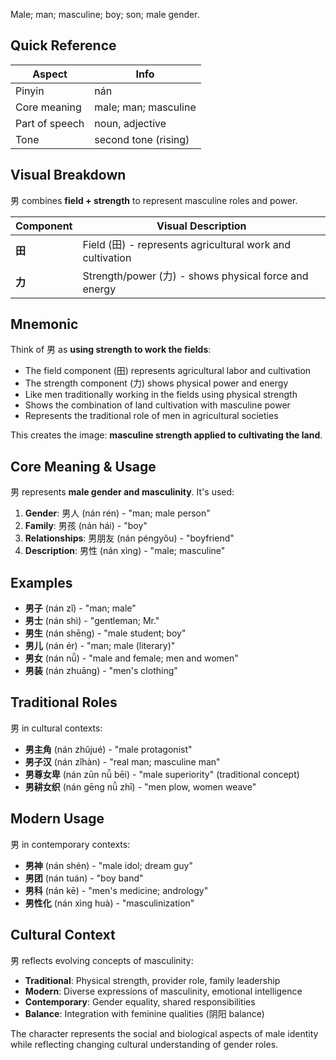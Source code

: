Male; man; masculine; boy; son; male gender.

## Quick Reference

| Aspect         | Info                   |
| -------------- | ---------------------- |
| Pinyin         | nán                    |
| Core meaning   | male; man; masculine   |
| Part of speech | noun, adjective        |
| Tone           | second tone (rising)   |

## Visual Breakdown

男 combines **field + strength** to represent masculine roles and power.

| Component | Visual Description                                        |
| --------- | --------------------------------------------------------- |
| **田**    | Field (田) - represents agricultural work and cultivation |
| **力**    | Strength/power (力) - shows physical force and energy    |

## Mnemonic

Think of 男 as **using strength to work the fields**:

- The field component (田) represents agricultural labor and cultivation
- The strength component (力) shows physical power and energy
- Like men traditionally working in the fields using physical strength
- Shows the combination of land cultivation with masculine power
- Represents the traditional role of men in agricultural societies

This creates the image: **masculine strength applied to cultivating the land**.

## Core Meaning & Usage

男 represents **male gender and masculinity**. It's used:

1. **Gender**: 男人 (nán rén) - "man; male person"
2. **Family**: 男孩 (nán hái) - "boy"
3. **Relationships**: 男朋友 (nán péngyǒu) - "boyfriend"
4. **Description**: 男性 (nán xìng) - "male; masculine"

## Examples

- **男子** (nán zǐ) - "man; male"
- **男士** (nán shì) - "gentleman; Mr."
- **男生** (nán shēng) - "male student; boy"
- **男儿** (nán ér) - "man; male (literary)"
- **男女** (nán nǚ) - "male and female; men and women"
- **男装** (nán zhuāng) - "men's clothing"

## Traditional Roles

男 in cultural contexts:

- **男主角** (nán zhǔjué) - "male protagonist"
- **男子汉** (nán zǐhàn) - "real man; masculine man"
- **男尊女卑** (nán zūn nǚ bēi) - "male superiority" (traditional concept)
- **男耕女织** (nán gēng nǚ zhī) - "men plow, women weave"

## Modern Usage

男 in contemporary contexts:

- **男神** (nán shén) - "male idol; dream guy"
- **男团** (nán tuán) - "boy band"
- **男科** (nán kē) - "men's medicine; andrology"
- **男性化** (nán xìng huà) - "masculinization"

## Cultural Context

男 reflects evolving concepts of masculinity:

- **Traditional**: Physical strength, provider role, family leadership
- **Modern**: Diverse expressions of masculinity, emotional intelligence
- **Contemporary**: Gender equality, shared responsibilities
- **Balance**: Integration with feminine qualities (阴阳 balance)

The character represents the social and biological aspects of male identity while reflecting changing cultural understanding of gender roles.
